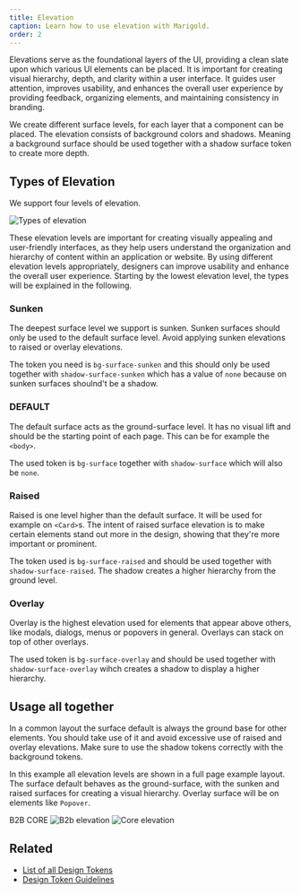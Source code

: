 ```yaml
---
title: Elevation
caption: Learn how to use elevation with Marigold.
order: 2
---
```


Elevations serve as the foundational layers of the UI, providing a clean slate upon which various UI elements can be placed. It is important for creating visual hierarchy, depth, and clarity within a user interface. It guides user attention, improves usability, and enhances the overall user experience by providing feedback, organizing elements, and maintaining consistency in branding.

We create different surface levels, for each layer that a component can be placed.
The elevation consists of background colors and shadows. Meaning a background surface should be used together with a shadow surface token to create more depth.

## Types of Elevation

We support four levels of elevation.

<Image
  src="/surface-levels.png"
  alt="Types of elevation"
  width={300}
  height={150}
  className="mx-auto block"
/>

These elevation levels are important for creating visually appealing and user-friendly interfaces, as they help users understand the organization and hierarchy of content within an application or website. By using different elevation levels appropriately, designers can improve usability and enhance the overall user experience.
Starting by the lowest elevation level, the types will be explained in the following.

### Sunken

The deepest surface level we support is sunken. Sunken surfaces should only be used to the default surface level. Avoid applying sunken elevations to raised or overlay elevations.

The token you need is `bg-surface-sunken` and this should only be used together with `shadow-surface-sunken` which has a value of `none` because on sunken surfaces shoulnd't be a shadow.

<ComponentDemo file="./surface-sunken.demo.tsx" />

### DEFAULT

The default surface acts as the ground-surface level. It has no visual lift and should be the starting point of each page. This can be for example the `<body>`.

The used token is `bg-surface` together with `shadow-surface` which will also be `none`.

<ComponentDemo file="./surface-default.demo.tsx" />

### Raised

Raised is one level higher than the default surface. It will be used for example on `<Card>`s. The intent of raised surface elevation is to make certain elements stand out more in the design, showing that they're more important or prominent.

The token used is `bg-surface-raised` and should be used together with `shadow-surface-raised`. The shadow creates a higher hierarchy from the ground level.

<ComponentDemo file="./surface-raised.demo.tsx" />

### Overlay

Overlay is the highest elevation used for elements that appear above others, like modals, dialogs, menus or popovers in general. Overlays can stack on top of other overlays.

The used token is `bg-surface-overlay` and should be used together with `shadow-surface-overlay` wihch creates a shadow to display a higher hierarchy.

<ComponentDemo file="./surface-overlay.demo.tsx" />

## Usage all together

In a common layout the surface default is always the ground base for other elements. You should take use of it and avoid excessive use of raised and overlay elevations. Make sure to use the shadow tokens correctly with the background tokens.

In this example all elevation levels are shown in a full page example layout. The surface default behaves as the ground-surface, with the sunken and raised surfaces for creating a visual hierarchy. Overlay surface will be on elements like `Popover`.

<Tabs>
  <Tabs.List>
    <Tabs.Item id="b2b">B2B</Tabs.Item>
    <Tabs.Item id="core">CORE</Tabs.Item>
  </Tabs.List>
  <Tabs.TabPanel id="b2b">
    <Image
      src="/Elevation_Mockup_B2B.png"
      alt="B2b elevation"
      width={700}
      height={450}
      className="mx-auto block"
    />
  </Tabs.TabPanel>
  <Tabs.TabPanel id="core">
    <Image
      src="/Elevation_Mockup_CORE.png"
      alt="Core elevation"
      width={700}
      height={450}
      className="mx-auto block"
    />
  </Tabs.TabPanel>
</Tabs>

## Related

- [List of all Design Tokens](/introduction/design-tokens)
- [Design Token Guidelines](/introduction/design-token-guidelines)
